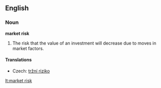 ==English==
{{wikipedia}}
===Noun===
'''market risk'''

# {{finance}} The risk that the value of an investment will decrease due to moves in market factors.

====Translations====
{{trans-top|type of risk}}
*Czech: [[tržní riziko]] {{n}}
{{trans-mid}}
{{trans-bottom}}

[[lt:market risk]]